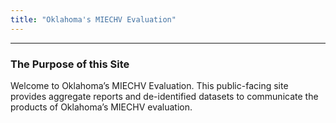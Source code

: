 ```yaml
---
title: "Oklahoma's MIECHV Evaluation"
---
```


***
### The Purpose of this Site 

Welcome to Oklahoma's MIECHV Evaluation. This public-facing site provides aggregate reports and de-identified datasets to communicate the products of Oklahoma's MIECHV evaluation.
